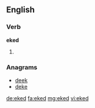==English==

===Verb===
'''eked'''

# {{past of|eke}}

===Anagrams===
* [[deek#English|deek]] 
* [[deke#English|deke]]

[[de:eked]]
[[fa:eked]]
[[mg:eked]]
[[vi:eked]]